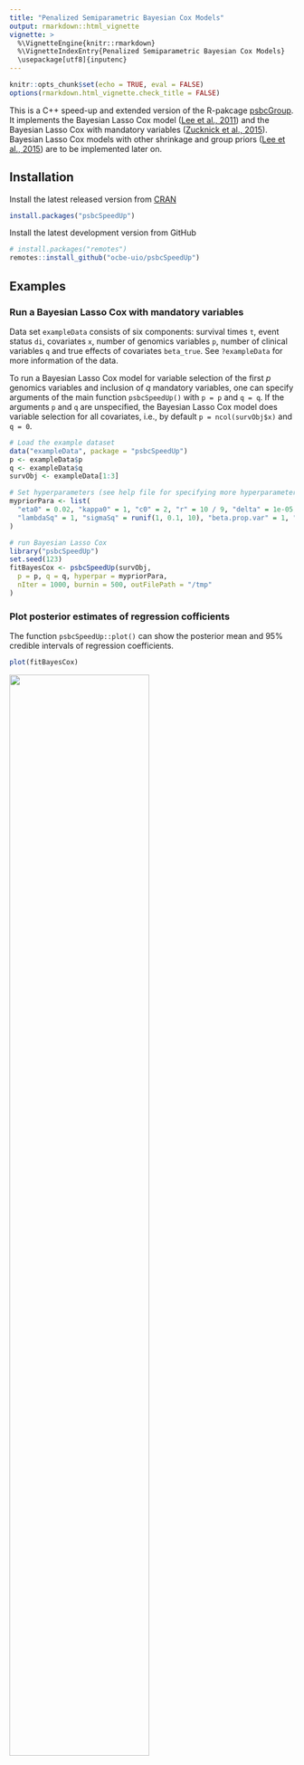 ```yaml
---
title: "Penalized Semiparametric Bayesian Cox Models"
output: rmarkdown::html_vignette
vignette: >
  %\VignetteEngine{knitr::rmarkdown}
  %\VignetteIndexEntry{Penalized Semiparametric Bayesian Cox Models}
  \usepackage[utf8]{inputenc}
---
```


```r
knitr::opts_chunk$set(echo = TRUE, eval = FALSE)
options(rmarkdown.html_vignette.check_title = FALSE)
```

This is a C++ speed-up and extended version of the R-pakcage [psbcGroup](https://CRAN.R-project.org/package=psbcGroup).
It implements the Bayesian Lasso Cox model ([Lee et al., 2011](https://doi.org/10.2202/1557-4679.1301)) and the Bayesian Lasso Cox with mandatory variables ([Zucknick et al., 2015](https://doi.org/10.1002/bimj.201400160)).
Bayesian Lasso Cox models with other shrinkage and group priors ([Lee et al., 2015](https://doi.org/10.1002/sam.11266)) are to be implemented later on.

## Installation

Install the latest released version from [CRAN](https://CRAN.R-project.org/package=psbcSpeedUp)

```r
install.packages("psbcSpeedUp")
```

Install the latest development version from GitHub

```r
# install.packages("remotes")
remotes::install_github("ocbe-uio/psbcSpeedUp")
```

## Examples

### Run a Bayesian Lasso Cox with mandatory variables

Data set `exampleData` consists of six components:
survival times `t`,
event status `di`,
covariates `x`,
number of genomics variables `p`,
number of clinical variables `q` and
true effects of covariates `beta_true`.
See `?exampleData` for more information of the data.

To run a Bayesian Lasso Cox model for variable selection of the first $p$ genomics variables and inclusion of $q$ mandatory variables, one can specify arguments of the main function `psbcSpeedUp()` with `p = p` and `q = q`.
If the arguments `p` and `q` are unspecified, the Bayesian Lasso Cox model does variable selection for all covariates, i.e., by default `p = ncol(survObj$x)` and `q = 0`.

```r
# Load the example dataset
data("exampleData", package = "psbcSpeedUp")
p <- exampleData$p
q <- exampleData$q
survObj <- exampleData[1:3]

# Set hyperparameters (see help file for specifying more hyperparameters)
mypriorPara <- list(
  "eta0" = 0.02, "kappa0" = 1, "c0" = 2, "r" = 10 / 9, "delta" = 1e-05,
  "lambdaSq" = 1, "sigmaSq" = runif(1, 0.1, 10), "beta.prop.var" = 1, "beta.clin.var" = 1
)

# run Bayesian Lasso Cox
library("psbcSpeedUp")
set.seed(123)
fitBayesCox <- psbcSpeedUp(survObj,
  p = p, q = q, hyperpar = mypriorPara,
  nIter = 1000, burnin = 500, outFilePath = "/tmp"
)
```


### Plot posterior estimates of regression cofficients

The function `psbcSpeedUp::plot()` can show the posterior mean and 95% credible intervals of regression coefficients.

```r
plot(fitBayesCox)
```

<img src="../man/figures/README_plot_beta.png" width="70%" />


### Plot time-dependent Brier scores

The function `psbcSpeedUp::plotBrier()` can show the time-dependent Brier scores based on posterior mean of coefficients or Bayesian model averaging.

```r
plotBrier(fitBayesCox, times = 80)
```
```
##     Null.model Bayesian.Cox
## IBS  0.2089742   0.08195375
```

<img src="../man/figures/README_plot_brier.png" width="90%" />


### Predict survival probabilities and cumulative hazards

The function `psbcSpeedUp::predict()` can estimate the survival probabilities and cumulative hazards.

```r
predict(fitBayesCox, type = c("cumhazard", "survival"))
```
```
##        observation   times cumhazard  survival
##     1:           1   0.264  1.14e-05  1.00e+00
##     2:           2   0.264  4.66e-05  1.00e+00
##     3:           3   0.264  6.07e-05  1.00e+00
##     4:           4   0.264  1.71e-05  1.00e+00
##     5:           5   0.264  7.55e-05  1.00e+00
##    ---                                        
## 39996:         196 107.641  2.76e+00  6.36e-02
## 39997:         197 107.641  5.65e-01  5.68e-01
## 39998:         198 107.641  5.37e+01  4.86e-24
## 39999:         199 107.641  4.25e+02 2.25e-185
## 40000:         200 107.641  1.89e-01  8.28e-01
```

## References

> Kyu Ha Lee, Sounak Chakraborty, Jianguo Sun (2011).
> Bayesian variable selection in semiparametric proportional hazards model for high dimensional survival data.
> _The International Journal of Biostatistics_, 7:1. DOI: [10.2202/1557-4679.1301](https://doi.org/10.2202/1557-4679.1301).

> Kyu Ha Lee, Sounak Chakraborty, Jianguo Sun (2015).
> Survival prediction and variable selection with simultaneous shrinkage and grouping priors.
> _Statistical Analysis and Data Mining_, 8:114-127. DOI:[10.1002/sam.11266](https://doi.org/10.1002/sam.11266).

> Manuela Zucknick, Maral Saadati, Axel Benner (2015).
> Nonidentical twins: Comparison of frequentist and Bayesian lasso for Cox models.
> _Biometrical Journal_, 57:959-981. DOI:[10.1002/bimj.201400160](https://doi.org/10.1002/bimj.201400160).


